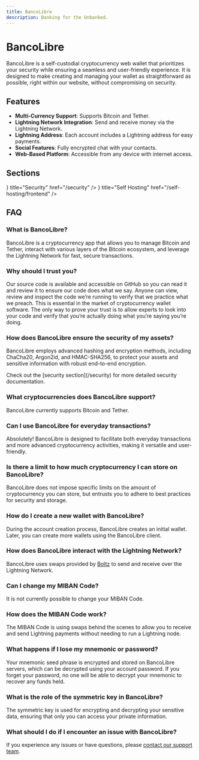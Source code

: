 ```yaml
---
title: BancoLibre
description: Banking for the Unbanked.
---
```



# BancoLibre

BancoLibre is a self-custodial cryptocurrency web wallet that prioritizes your security while ensuring a seamless and user-friendly experience. It is designed to make creating and managing your wallet as straightforward as possible, right within our website, without compromising on security.

## Features

- **Multi-Currency Support**: Supports Bitcoin and Tether.
- **Lightning Network Integration**: Send and receive money via the Lightning Network.
- **Lightning Address**: Each account includes a Lightning address for easy payments.
- **Social Features**: Fully encrypted chat with your contacts.
- **Web-Based Platform**: Accessible from any device with internet access.

## Sections

<Cards>
  <Card icon={<ShieldCheck />} title="Security" href="/security" />
  <Card icon={<Server />} title="Self Hosting" href="/self-hosting/frontend" />
</Cards>

## FAQ

### What is BancoLibre?

BancoLibre is a cryptocurrency app that allows you to manage Bitcoin and Tether, interact with various layers of the Bitcoin ecosystem, and leverage the Lightning Network for fast, secure transactions.

### Why should I trust you?

Our source code is available and accessible on GitHub so you can read it and review it to ensure our code does what we say. Anyone can view, review and inspect the code we’re running to verify that we practice what we preach. This is essential in the market of cryptocurrency wallet software. The only way to prove your trust is to allow experts to look into your code and verify that you’re actually doing what you’re saying you’re doing.

### How does BancoLibre ensure the security of my assets?

BancoLibre employs advanced hashing and encryption methods, including ChaCha20, Argon2id, and HMAC-SHA256, to protect your assets and sensitive information with robust end-to-end encryption.

<Callout type="info" emoji="💡">
  Check out the [security section](/security) for more detailed security
  documentation.
</Callout>

### What cryptocurrencies does BancoLibre support?

BancoLibre currently supports Bitcoin and Tether.

### Can I use BancoLibre for everyday transactions?

Absolutely! BancoLibre is designed to facilitate both everyday transactions and more advanced cryptocurrency activities, making it versatile and user-friendly.

### Is there a limit to how much cryptocurrency I can store on BancoLibre?

BancoLibre does not impose specific limits on the amount of cryptocurrency you can store, but entrusts you to adhere to best practices for security and storage.

### How do I create a new wallet with BancoLibre?

During the account creation process, BancoLibre creates an initial wallet. Later, you can create more wallets using the BancoLibre client.

### How does BancoLibre interact with the Lightning Network?

BancoLibre uses swaps provided by [Boltz](https://boltz.exchange/) to send and receive over the Lightning Network.

### Can I change my MIBAN Code?

It is not currently possible to change your MIBAN Code.

### How does the MIBAN Code work?

The MIBAN Code is using swaps behind the scenes to allow you to receive and send Lightning payments without needing to run a Lightning node.

### What happens if I lose my mnemonic or password?

Your mnemonic seed phrase is encrypted and stored on BancoLibre servers, which can be decrypted using your account password. If you forget your password, no one will be able to decrypt your mnemonic to recover any funds held.

### What is the role of the symmetric key in BancoLibre?

The symmetric key is used for encrypting and decrypting your sensitive data, ensuring that only you can access your private information.

### What should I do if I encounter an issue with BancoLibre?

If you experience any issues or have questions, please [contact our support team](mailto:support@amboss.tech).
